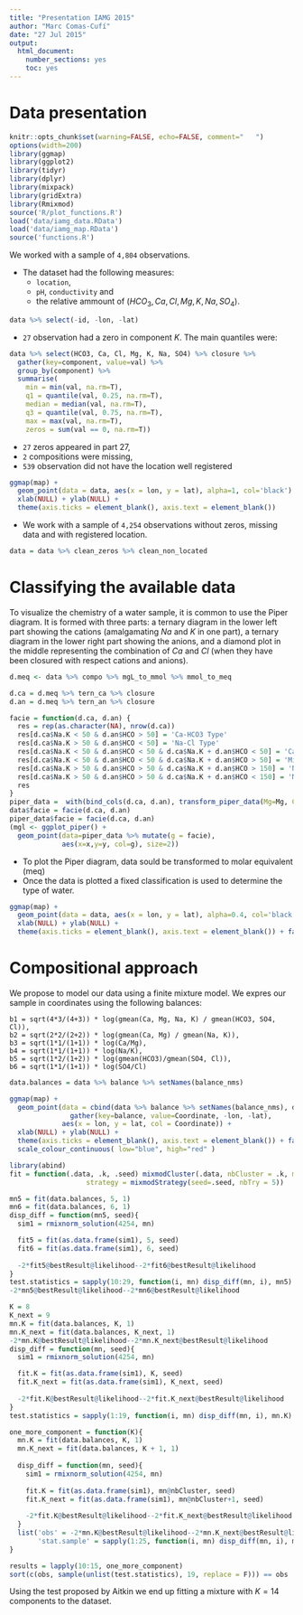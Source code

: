 ```yaml
---
title: "Presentation IAMG 2015"
author: "Marc Comas-Cufí"
date: "27 Jul 2015"
output: 
  html_document: 
    number_sections: yes
    toc: yes
---
```


# Data presentation

```r
knitr::opts_chunk$set(warning=FALSE, echo=FALSE, comment="   ")
options(width=200)
library(ggmap)
library(ggplot2)
library(tidyr)
library(dplyr)
library(mixpack)
library(gridExtra)
library(Rmixmod)
source('R/plot_functions.R')
load('data/iamg_data.RData')
load('data/iamg_map.RData')
source('functions.R')
```

We worked with a sample of `4,804` observations. 
  
  * The dataset had the following measures:
    * `location`, 
    * `pH`, `conductivity` and 
    * the relative ammount of $(HCO_3, Ca, Cl, Mg, K, Na, SO_4)$.

```r
data %>% select(-id, -lon, -lat)
```

  * `27` observation had a zero in component $K$. The main quantiles were:
  
```r
data %>% select(HCO3, Ca, Cl, Mg, K, Na, SO4) %>% closure %>% 
  gather(key=component, value=val) %>% 
  group_by(component) %>%
  summarise(
    min = min(val, na.rm=T),
    q1 = quantile(val, 0.25, na.rm=T),
    median = median(val, na.rm=T),
    q3 = quantile(val, 0.75, na.rm=T),
    max = max(val, na.rm=T), 
    zeros = sum(val == 0, na.rm=T))
```
  
  * `27` zeros appeared in part 27,
  * `2` compositions were missing,
  * `539` observation did not have the location well registered

```r
ggmap(map) + 
  geom_point(data = data, aes(x = lon, y = lat), alpha=1, col='black') +
  xlab(NULL) + ylab(NULL) +
  theme(axis.ticks = element_blank(), axis.text = element_blank())
```

* We work with a sample of `4,254` observations without zeros, missing data and with registered location.

```r
data = data %>% clean_zeros %>% clean_non_located
```

# Classifying the available data

To visualize the chemistry of a water sample, it is common to use the Piper diagram. It is formed with three parts: a ternary diagram in the lower left part showing the cations (amalgamating $Na$ and $K$ in one part), a ternary diagram in the lower right part showing the anions, and a diamond plot in the middle representing the combination of $Ca$ and $Cl$ (when they have been closured with respect cations and anions).

```r
d.meq <- data %>% compo %>% mgL_to_mmol %>% mmol_to_meq

d.ca = d.meq %>% tern_ca %>% closure
d.an = d.meq %>% tern_an %>% closure 

facie = function(d.ca, d.an) {
  res = rep(as.character(NA), nrow(d.ca))
  res[d.ca$Na.K < 50 & d.an$HCO > 50] = 'Ca-HCO3 Type'
  res[d.ca$Na.K > 50 & d.an$HCO < 50] = 'Na-Cl Type'
  res[d.ca$Na.K < 50 & d.an$HCO < 50 & d.ca$Na.K + d.an$HCO < 50] = 'Ca-Cl Type'
  res[d.ca$Na.K < 50 & d.an$HCO < 50 & d.ca$Na.K + d.an$HCO > 50] = 'Mixed Ca-Mg-Cl Type'
  res[d.ca$Na.K > 50 & d.an$HCO > 50 & d.ca$Na.K + d.an$HCO > 150] = 'Na-HCO3 Type'
  res[d.ca$Na.K > 50 & d.an$HCO > 50 & d.ca$Na.K + d.an$HCO < 150] = 'Mixed Ca-Na-HCO3 Type'
  res
}
piper_data =  with(bind_cols(d.ca, d.an), transform_piper_data(Mg=Mg, Ca=Ca, Cl=Cl, SO4=SO4))
data$facie = facie(d.ca, d.an)
piper_data$facie = facie(d.ca, d.an)
(mgl <- ggplot_piper() + 
  geom_point(data=piper_data %>% mutate(g = facie), 
             aes(x=x,y=y, col=g), size=2))
```

  * To plot the Piper diagram, data sould be transformed to molar equivalent (meq)
  * Once the data is plotted a fixed classification is used to determine the type of water.

```r
ggmap(map) + 
  geom_point(data = data, aes(x = lon, y = lat), alpha=0.4, col='black') +
  xlab(NULL) + ylab(NULL) +
  theme(axis.ticks = element_blank(), axis.text = element_blank()) + facet_wrap(~facie)
```

# Compositional approach

We propose to model our data using a finite mixture model. We expres our sample in coordinates using the following balances:

```
b1 = sqrt(4*3/(4+3)) * log(gmean(Ca, Mg, Na, K) / gmean(HCO3, SO4, Cl)),
b2 = sqrt(2*2/(2+2)) * log(gmean(Ca, Mg) / gmean(Na, K)),
b3 = sqrt(1*1/(1+1)) * log(Ca/Mg),
b4 = sqrt(1*1/(1+1)) * log(Na/K),
b5 = sqrt(1*2/(1+2)) * log(gmean(HCO3)/gmean(SO4, Cl)),
b6 = sqrt(1*1/(1+1)) * log(SO4/Cl) 
```

```r
data.balances = data %>% balance %>% setNames(balance_nms)

ggmap(map) + 
  geom_point(data = cbind(data %>% balance %>% setNames(balance_nms), data %>% select(lon, lat)) %>% 
               gather(key=balance, value=Coordinate, -lon, -lat), 
             aes(x = lon, y = lat, col = Coordinate)) +
  xlab(NULL) + ylab(NULL) +
  theme(axis.ticks = element_blank(), axis.text = element_blank()) + facet_wrap(~balance) +
  scale_colour_continuous( low="blue", high="red" ) 
```

```r
library(abind)
fit = function(.data, .k, .seed) mixmodCluster(.data, nbCluster = .k, models = mixmodGaussianModel(listModels = 'Gaussian_pk_Lk_Ck'),
                   strategy = mixmodStrategy(seed=.seed, nbTry = 5))
```

```r
mn5 = fit(data.balances, 5, 1)
mn6 = fit(data.balances, 6, 1)
disp_diff = function(mn5, seed){
  sim1 = rmixnorm_solution(4254, mn)

  fit5 = fit(as.data.frame(sim1), 5, seed)
  fit6 = fit(as.data.frame(sim1), 6, seed)
  
  -2*fit5@bestResult@likelihood--2*fit6@bestResult@likelihood
}
test.statistics = sapply(10:29, function(i, mn) disp_diff(mn, i), mn5)
-2*mn5@bestResult@likelihood--2*mn6@bestResult@likelihood
```

```r
K = 8
K_next = 9
mn.K = fit(data.balances, K, 1)
mn.K_next = fit(data.balances, K_next, 1)
-2*mn.K@bestResult@likelihood--2*mn.K_next@bestResult@likelihood
disp_diff = function(mn, seed){
  sim1 = rmixnorm_solution(4254, mn)

  fit.K = fit(as.data.frame(sim1), K, seed)
  fit.K_next = fit(as.data.frame(sim1), K_next, seed)
  
  -2*fit.K@bestResult@likelihood--2*fit.K_next@bestResult@likelihood
}
test.statistics = sapply(1:19, function(i, mn) disp_diff(mn, i), mn.K)
```

```r
one_more_component = function(K){
  mn.K = fit(data.balances, K, 1)
  mn.K_next = fit(data.balances, K + 1, 1)
  
  disp_diff = function(mn, seed){
    sim1 = rmixnorm_solution(4254, mn)
  
    fit.K = fit(as.data.frame(sim1), mn@nbCluster, seed)
    fit.K_next = fit(as.data.frame(sim1), mn@nbCluster+1, seed)
    
    -2*fit.K@bestResult@likelihood--2*fit.K_next@bestResult@likelihood
  }
  list('obs' = -2*mn.K@bestResult@likelihood--2*mn.K_next@bestResult@likelihood,
       'stat.sample' = sapply(1:25, function(i, mn) disp_diff(mn, i), mn.K))
}

results = lapply(10:15, one_more_component)
sort(c(obs, sample(unlist(test.statistics), 19, replace = F))) == obs
```

Using the test proposed by Aitkin we end up fitting a mixture with $K=14$ components to the dataset.

